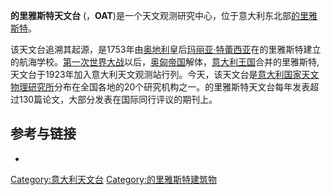 '''的里雅斯特天文台''' ({{lang-it|Osservatorio Astronomico di Trieste}}，'''OAT''')是一个天文观测研究中心，位于意大利东北部[[的里雅斯特|的里雅斯特]]。

该天文台追溯其起源，是1753年由[[奥地利|奥地利]]皇后[[玛丽亚·特蕾西亚|玛丽亚·特蕾西亚]]在的里雅斯特建立的航海学校。[[第一次世界大战|第一次世界大战]]以后，[[奥匈帝国|奥匈帝国]]解体，[[意大利王国|意大利王国]]合并的里雅斯特, 天文台于1923年加入意大利天文观测站行列。今天，该天文台是[[意大利国家天文物理研究所|意大利国家天文物理研究所]]分布在全国各地的20个研究机构之一。的里雅斯特天文台每年发表超过130篇论文，大部分发表在国际同行评议的期刊上。

==参考与链接==
*{{Official website|www.oats.inaf.it/index.php/en/}}
[[Category:意大利天文台|Category:意大利天文台]]
[[Category:的里雅斯特建筑物|Category:的里雅斯特建筑物]]